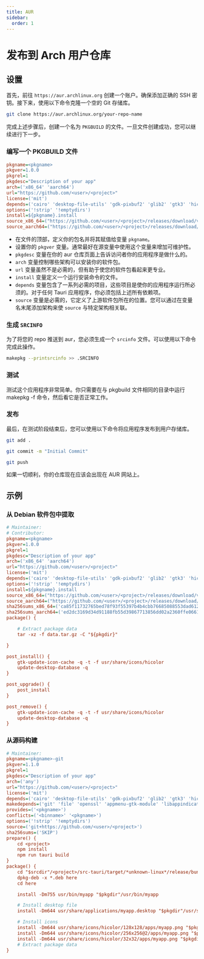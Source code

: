 ```yaml
---
title: AUR
sidebar:
  order: 1
---
```


# 发布到 Arch 用户仓库

## 设置

首先，前往 `https://aur.archlinux.org` 创建一个账户。确保添加正确的 SSH 密钥。接下来，使用以下命令克隆一个空的 Git 存储库。

```sh
git clone https://aur.archlinux.org/your-repo-name
```

完成上述步骤后，创建一个名为 `PKGBUILD` 的文件。一旦文件创建成功，您可以继续进行下一步。

### 编写一个 PKGBUILD 文件

```ini title="PKGBUILD"
pkgname=<pkgname>
pkgver=1.0.0
pkgrel=1
pkgdesc="Description of your app"
arch=('x86_64' 'aarch64')
url="https://github.com/<user>/<project>"
license=('mit')
depends=('cairo' 'desktop-file-utils' 'gdk-pixbuf2' 'glib2' 'gtk3' 'hicolor-icon-theme' 'libsoup' 'pango' 'webkit2gtk')
options=('!strip' '!emptydirs')
install=${pkgname}.install
source_x86_64=("https://github.com/<user>/<project>/releases/download/v$pkgver/appname_"$pkgver"_amd64.deb")
source_aarch64=("https://github.com/<user>/<project>/releases/download/v$pkgver/appname_"$pkgver"_arm64.deb")
```

- 在文件的顶部，定义你的包名并将其赋值给变量 `pkgname`。
- 设置你的 `pkgver` 变量。通常最好在源变量中使用这个变量来增加可维护性。
- `pkgdesc` 变量在你的 aur 仓库页面上告诉访问者你的应用程序是做什么的。
- `arch` 变量控制哪些架构可以安装你的软件包。
- `url` 变量虽然不是必需的，但有助于使您的软件包看起来更专业。
- `install` 变量定义一个运行安装命令的文件。
- `depends` 变量包含了一系列必需的项目，这些项目是使你的应用程序运行所必须的。对于任何 Tauri 应用程序，你必须包括上述所有依赖项。
- `source` 变量是必需的，它定义了上游软件包所在的位置。您可以通过在变量名末尾添加架构来使 `source` 与特定架构相关联。

### 生成 `SRCINFO`

为了将您的 repo 推送到 aur，您必须生成一个 `srcinfo` 文件。可以使用以下命令完成此操作。

```sh
makepkg --printsrcinfo >> .SRCINFO
```

### 测试

测试这个应用程序非常简单。你只需要在与 pkgbuild 文件相同的目录中运行 makepkg -f 命令，然后看它是否正常工作。

### 发布

最后，在测试阶段结束后，您可以使用以下命令将应用程序发布到用户存储库。

```sh
git add .

git commit -m "Initial Commit"

git push
```

如果一切顺利，你的仓库现在应该会出现在 AUR 网站上。

## 示例

### 从 Debian 软件包中提取

```ini title="PKGBUILD"
# Maintainer:
# Contributor:
pkgname=<pkgname>
pkgver=1.0.0
pkgrel=1
pkgdesc="Description of your app"
arch=('x86_64' 'aarch64')
url="https://github.com/<user>/<project>"
license=('mit')
depends=('cairo' 'desktop-file-utils' 'gdk-pixbuf2' 'glib2' 'gtk3' 'hicolor-icon-theme' 'libsoup' 'pango' 'webkit2gtk')
options=('!strip' '!emptydirs')
install=${pkgname}.install
source_x86_64=("https://github.com/<user>/<project>/releases/download/v$pkgver/appname_"$pkgver"_amd64.deb")
source_aarch64=("https://github.com/<user>/<project>/releases/download/v$pkgver/appname_"$pkgver"_arm64.deb")
sha256sums_x86_64=('ca85f11732765bed78f93f55397b4b4cbb76685088553dad612c5062e3ec651f')
sha256sums_aarch64=('ed2dc3169d34d91188fb55d39867713856dd02a2360ffe0661cb2e19bd701c3c')
package() {

	# Extract package data
	tar -xz -f data.tar.gz -C "${pkgdir}"

}
```

```ini title="my-tauri-app.install"
post_install() {
	gtk-update-icon-cache -q -t -f usr/share/icons/hicolor
	update-desktop-database -q
}

post_upgrade() {
	post_install
}

post_remove() {
	gtk-update-icon-cache -q -t -f usr/share/icons/hicolor
	update-desktop-database -q
}

```

### 从源码构建

```ini title="PKGBUILD"
# Maintainer:
pkgname=<pkgname>-git
pkgver=1.1.0
pkgrel=1
pkgdesc="Description of your app"
arch=('any')
url="https://github.com/<user>/<project>"
license=('mit')
depends=('cairo' 'desktop-file-utils' 'gdk-pixbuf2' 'glib2' 'gtk3' 'hicolor-icon-theme' 'libsoup' 'pango' 'webkit2gtk')
makedepends=('git' 'file' 'openssl' 'appmenu-gtk-module' 'libappindicator-gtk3' 'librsvg' 'base-devel' 'curl' 'wget' 'rustup' 'npm' 'nodejs' 'dpkg')
provides=('<pkgname>')
conflicts=('<binname>' '<pkgname>')
options=('!strip' '!emptydirs')
source=('git+https://github.com/<user>/<project>')
sha256sums=('SKIP')
prepare() {
	cd <project>
	npm install
	npm run tauri build
}
package() {
	cd "$srcdir"/<project>/src-tauri/target/*unknown-linux*/release/bundle/deb
	dpkg-deb -x *.deb here
	cd here

	install -Dm755 usr/bin/myapp "$pkgdir"/usr/bin/myapp

    # Install desktop file
    install -Dm644 usr/share/applications/myapp.desktop "$pkgdir"/usr/share/applications/myapp.desktop

    # Install icons
    install -Dm644 usr/share/icons/hicolor/128x128/apps/myapp.png "$pkgdir"/usr/share/icons/hicolor/128x128/apps/myapp.png
    install -Dm644 usr/share/icons/hicolor/256x256@2/apps/myapp.png "$pkgdir"/usr/share/icons/hicolor/256x256@2/apps/myapp.png
    install -Dm644 usr/share/icons/hicolor/32x32/apps/myapp.png "$pkgdir"/usr/share/icons/hicolor/32x32/apps/myapp.png
	# Extract package data
}
```

[`async_runtime::spawn`]: https://docs.rs/tauri/2.0.0-rc/tauri/async_runtime/fn.spawn.html
[`serde::serialize`]: https://docs.serde.rs/serde/trait.Serialize.html
[`serde::deserialize`]: https://docs.serde.rs/serde/trait.Deserialize.html
[`thiserror`]: https://github.com/dtolnay/thiserror
[`result`]: https://doc.rust-lang.org/std/result/index.html
